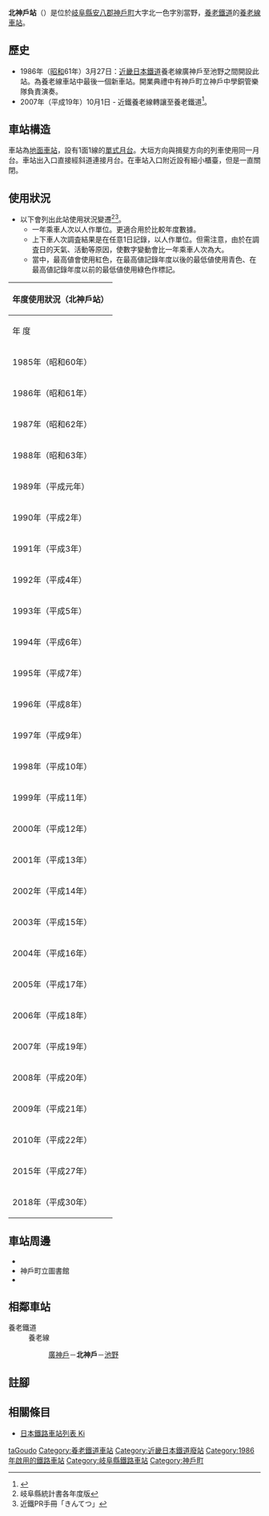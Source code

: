 {{NoteTA
|T=zh-hans:北神户站;zh-hk:北神戶站;zh-tw:北神戶車站;
|1=zh-hans:北神户站;zh-hk:北神戶站;zh-tw:北神戶車站;
}}
{{Infobox station
|公司色 = forestgreen
|站名 = 北神戶站
|圖片 = Kitagodo stn1.jpg
|pxl = 
|圖片說明 = 車站大樓
|日文原名 = 北神戸
|平假名 =  きたごうど
|羅馬拼音 = KITA-GŌDO
|副站名 = 
|電報略號 = 
|所在地 = {{JPN}}[[岐阜縣|岐阜縣]][[安八郡|安八郡]][[神戶町|神戶町]]大字北一色字別當野575-2
|座標 = {{coord|35|25|47.62|N|136|35|40.39|E|type:railwaystation_region:JP-24|display=inline,title}}
|車站構造 = [[地面車站|地面車站]]
|月台配置 = 1面1線
|啟用年月日 = 1986年（[[昭和|昭和]]61年）3月27日
|廢站年月日 = 
|上下車人次 = 505
|統計年度 = 2018
|轉車 =  
|全寬備註 = [[無人車站|無人車站]]
|adjacent = {{Adjacent stations|system=養老鐵道|line=養老線|left=廣神戶|right=池野|note-left=1.6km|note-mid=距離[[桑名站|桑名]]51.9km|note-right=1.6km}}
}}
'''北神戶站'''（{{jpn|j=北神戸駅|hg=きたごうどえき|rm=Kita-Gōdo eki|f=y}}）是位於[[岐阜縣|岐阜縣]][[安八郡|安八郡]][[神戶町|神戶町]]大字北一色字別當野，[[養老鐵道|養老鐵道]]的[[養老線|養老線]][[鐵路車站|車站]]。

== 歷史 == 
* 1986年（[[昭和|昭和]]61年）3月27日：[[近畿日本鐵道|近畿日本鐵道]]養老線廣神戶至池野之間開設此站。為養老線車站中最後一個新車站。開業典禮中有神戶町立神戶中學銅管樂隊負責演奏。
* 2007年（平成19年）10月1日 - 近鐵養老線轉讓至養老鐵道<ref name=sone02>{{Cite book|author={{Translink|ja|曽根悟|曾根悟}}（監修） |title=週刊 歴史でめぐる鉄道全路線 大手私鉄 |date=2010-08-22 |publisher={{Translink|ja|朝日新聞出版|朝日新聞出版}} |series=朝日百科週刊 |volume=2號 近畿日本鐵道 1 |isbn=978-4-02-340132-7 |pages=18-23|language=ja}}</ref>。

== 車站構造 ==
車站為[[地面車站|地面車站]]，設有1面1線的[[單式月台|單式月台]]。大垣方向與揖斐方向的列車使用同一月台。車站出入口直接經斜道連接月台。在車站入口附近設有細小櫃臺，但是一直關閉。

==使用狀況==
* 以下會列出此站使用狀況變遷<ref>岐阜縣統計書各年度版{{ja icon}}</ref><ref>近鐵PR手冊「きんてつ」</ref>。
** 一年乘車人次以人作單位。更適合用於比較年度數據。
** 上下車人次調査結果是在任意1日記錄，以人作單位。但需注意，由於在調査日的天氣、活動等原因，使數字變動會比一年乘車人次為大。
** 當中，最高値會使用紅色，在最高値記錄年度以後的最低値使用青色、在最高値記錄年度以前的最低値使用綠色作標記。

{| class="wikitable collapsible" border="1" cellspacing="0" cellpadding="2" style="font-size:90%; text-align:right;"
|-
! colspan="8"|年度使用狀況（北神戶站）
|-
! rowspan="2"|年 度
! colspan="4"|一年乘車人次：人／年度
! colspan="2"|上下車人次調査結果<br>人／日 
! rowspan="2"|特別事項
|-
| style="text-align: center; font-weight: normal;"|通勤定期乘客
| style="text-align: center; font-weight: normal;"|上學定期乘客
| style="text-align: center; font-weight: normal;"|其他乘客
!合計
| style="text-align: center; font-weight: normal;"|調査日
!調査結果
|-
! style="font-weight: normal;"|1985年（昭和60年）
| 
|←←←←
| 
| 
| 
| 
| style="text-align: left;"|開業
|-
! style="font-weight: normal;"|1986年（昭和61年）
| 
|←←←←
| 
| 
|11月11日
| style="background-color: #ccffcc;"|425
| 
|-
! style="font-weight: normal;"|1987年（昭和62年）
| 
|←←←←
| 
| 
|11月10日
|570
| 
|-
! style="font-weight: normal;"|1988年（昭和63年）
| 
|←←←←
| 
| 
|11月8日
|565
| 
|-
! style="font-weight: normal;"|1989年（平成元年）
| 
|←←←←
| 
| 
|11月14日
|602
| 
|-
! style="font-weight: normal;"|1990年（平成2年）
| 
|←←←←
| 
| 
|11月6日
|611
| 
|-
! style="font-weight: normal;"|1991年（平成3年）
| 
|←←←←
| 
| 
| 
| 
| 
|-
! style="font-weight: normal;"|1992年（平成4年）
| 
|←←←←
| 
| 
|11月10日
|642
| 
|-
! style="font-weight: normal;"|1993年（平成5年）
| 
|←←←←
| 
| 
| 
| 
| 
|-
! style="font-weight: normal;"|1994年（平成6年）
| 
|←←←←
| 
| 
| 
| 
| 
|-
! style="font-weight: normal;"|1995年（平成7年）
| 
|←←←←
| 
| 
|12月5日
| style="background-color: #ffcccc;"|703
| 
|-
! style="font-weight: normal;"|1996年（平成8年）
| 
|←←←←
| 
| 
| 
| 
| 
|-
! style="font-weight: normal;"|1997年（平成9年）
| 
|←←←←
| 
| 
| 
| 
| 
|-
! style="font-weight: normal;"|1998年（平成10年）
| 
|←←←←
| 
| 
| 
| 
| 
|-
! style="font-weight: normal;"|1999年（平成11年）
| 
|←←←←
| 
| 
| 
| 
| 
|-
! style="font-weight: normal;"|2000年（平成12年）
| 
|←←←←
| 
| 
| 
| 
| 
|-
! style="font-weight: normal;"|2001年（平成13年）
| 
|←←←←
| 
| 
| 
| 
| 
|-
! style="font-weight: normal;"|2002年（平成14年）
| 
|←←←←
| 
| 
| 
| 
| 
|-
! style="font-weight: normal;"|2003年（平成15年）
| 
|←←←←
| 
| 
| 
| 
| 
|-
! style="font-weight: normal;"|2004年（平成16年）
| 
|←←←←
| 
| 
| 
| 
| 
|-
! style="font-weight: normal;"|2005年（平成17年）
| 
|←←←←
| 
| 
|11月8日
|581
| 
|-
! style="font-weight: normal;"|2006年（平成18年）
| 
|←←←←
| 
| 
| 
| 
| 
|-
! style="font-weight: normal;"|2007年（平成19年）
| 
|←←←←
| 
| 
| 
| 
| 
|-
! style="font-weight: normal;"|2008年（平成20年）
| 
|←←←←
| 
| 
|11月18日
|655
| 
|-
! style="font-weight: normal;"|2009年（平成21年）
| 
|←←←←
| 
| 
| 
| 
| 
|-
! style="font-weight: normal;"|2010年（平成22年）
| 
|←←←←
| 
| 
|11月9日
|585
| 
|-
! style="font-weight: normal;"|2015年（平成27年）
| 
|←←←←
| 
| 
|11月10日
|590
| 
|-
! style="font-weight: normal;"|2018年（平成30年）
| 
|←←←←
| 
| 
|11月13日
| style="background-color: #ccffff;"|505
| 
|}{{hidden end}}

== 車站周邊 ==
* {{Translink|ja|神戸町立北小学校|神戶町立北小學}}
* 神戶町立圖書館
* {{Translink|ja|岐阜県立池田高等学校|岐阜縣立池田高等學校}}

== 相鄰車站 ==
;養老鐵道
:養老線
::[[廣神戶站|廣神戶]]－'''北神戶'''－[[池野站|池野]]

== 註腳 ==
{{Reflist}}

== 相關條目 ==
* [[日本鐵路車站列表_Ki|日本鐵路車站列表 Ki]]

{{養老鐵道養老線}}

{{DEFAULTSORT:Kita-Godo}}
[[Category:日本鐵路車站_Ki|taGoudo]]
[[Category:養老鐵道車站|Category:養老鐵道車站]]
[[Category:近畿日本鐵道廢站|Category:近畿日本鐵道廢站]]
[[Category:1986年啟用的鐵路車站|Category:1986年啟用的鐵路車站]]
[[Category:岐阜縣鐵路車站|Category:岐阜縣鐵路車站]]
[[Category:神戶町|Category:神戶町]]